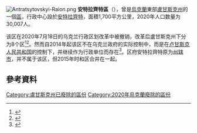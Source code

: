[[Image:Antratsytovskyi-Raion.png|thumb]]
'''安特拉齊特區'''（{{lang-uk|Антрацитівський район}}），曾是[[烏克蘭|烏克蘭]]東部[[盧甘斯克州|盧甘斯克州]]的一個[[区_(乌克兰)|區]]，行政中心設於[[安特拉齊特|安特拉齊特]]，面積1,700平方公里，2020年人口数量为30,007人。

该区在2020年7月18日的乌克兰行政区划改革中被撤销，改革后盧甘斯克州下分为8个区<ref>{{Cite news|title=Про утворення та ліквідацію районів. Постанова Верховної Ради України № 807-ІХ.|url=http://www.golos.com.ua/article/333466|access-date=2020-10-03|date=2020-07-18|website=Голос України|language=uk}}</ref><ref>{{cite web |title=Нові райони: карти + склад |date=2020-07-17 |url=https://www.minregion.gov.ua/press/news/novi-rajony-karty-sklad/ |publisher=Міністерство розвитку громад та територій України |language=uk}}</ref>。然而自2014年起该区不在乌克兰政府的实际控制中，而是在[[卢甘斯克人民共和国|卢甘斯克人民共和国]]的控制下，并继续作为行政单位而存在<ref>{{cite web |title=Министерство экономического развития Луганской Народной Республики |url=https://www.merlnr.su/administrasia_g_r.html |publisher=Luhansk People's Republic |language=ru}}</ref>。区府安特拉齊特原为[[州辖市_(乌克兰)|州辖市]]，并不属于该区，但2015年时和区合并在一起。

==參考資料==
{{Reflist}}

{{Luhansk-geo-stub}}

{{DEFAULTSORT:Антрацитівський район}}
[[Category:盧甘斯克州已廢除的區份|Category:盧甘斯克州已廢除的區份]]
[[Category:2020年烏克蘭廢除的區份|Category:2020年烏克蘭廢除的區份]]
